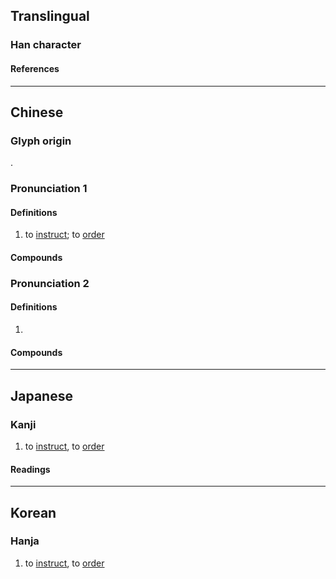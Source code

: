 {{character info/new}}
==Translingual==

===Han character===
{{Han char|rn=30|rad=口|as=05|sn=8|four=64000|canj=RODI|ids=⿰口付}}

====References====
{{Han ref|kx=0185.100|dkj=03497|dj=0405.040|hdz=10604.050|uh=5490}}

----

==Chinese==
{{zh-forms}}

===Glyph origin===
{{Han etym}}
{{Han compound|口|付|ls=psc|c1=s|c2=p|t1=mouth}}.

===Pronunciation 1===
{{zh-pron
|m=fù,tl=y
|c=fu3,fu6
|h=pfs=
|md=
|mn=hù
|w=
|mc=y
|oc=y
|cat=v
}}

====Definitions====
{{zh-hanzi}}

# to [[instruct]]; to [[order]]

====Compounds====
{{zh-der|吩咐|囑咐}}

===Pronunciation 2===
{{zh-pron
|m=fú
|c=
|h=pfs=
|md=
|mn=
|w=
|mc=
|oc=
|cat=
}}

====Definitions====
{{zh-hanzi}}

# {{zh-hg}} {{n-g|Defined in the historical dictionary {{lang|zh|《字彙補》}} as {{zh-l|*噓}}.}}

====Compounds====
{{zh-der|嘔咐}}

----

==Japanese==

===Kanji===
{{ja-kanji|rs=口05}}

# to [[instruct]], to [[order]]

====Readings====
{{ja-readings|goon=ふ|kanon=ふ|kun=いいつ-ける}}

----

==Korean==

===Hanja===
{{ko-hanja|hangeul=부|rv=bu|mr=pu}}

# to [[instruct]], to [[order]]